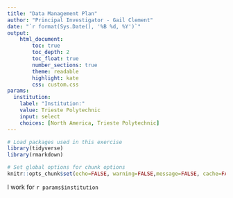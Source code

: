 ```yaml
---
title: "Data Management Plan"
author: "Principal Investigator - Gail Clement"
date: "`r format(Sys.Date(), '%B %d, %Y')`"
output: 
    html_document:
        toc: true
        toc_depth: 2
        toc_float: true
        number_sections: true
        theme: readable
        highlight: kate
        css: custom.css
params:
  institution: 
    label: "Institution:"
    value: Trieste Polytechnic
    input: select
    choices: [North America, Trieste Polytechnic]
---
```


```r

# Load packages used in this exercise
library(tidyverse)
library(rmarkdown)
```

```r
# Set global options for chunk options
knitr::opts_chunk$set(echo=FALSE, warning=FALSE,message=FALSE, cache=FALSE)
```


I work for `r params$institution`